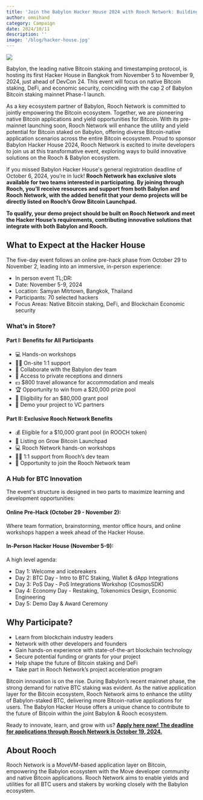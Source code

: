 ```yaml
---
title: 'Join the Babylon Hacker House 2024 with Rooch Network: Building Native Bitcoin Applications on the Rooch & Babylon Ecosystem'
author: omnihand
category: Campaign
date: 2024/10/11
description: ''
image: '/blog/hacker-house.jpg'
---
```



<PostHeader />

![](/blog/hacker-house.jpg)

Babylon, the leading native Bitcoin staking and timestamping protocol, is hosting its first Hacker House in Bangkok from November 5 to November 9, 2024, just ahead of DevCon 24. This event will focus on native Bitcoin staking, DeFi, and economic security, coinciding with the cap 2 of Babylon Bitcoin staking mainnet Phase-1 launch.

As a key ecosystem partner of Babylon, Rooch Network is committed to jointly empowering the Bitcoin ecosystem. Together, we are pioneering native Bitcoin applications and yield opportunities for Bitcoin. With its pre-mainnet launching soon, Rooch Network will enhance the utility and yield potential for Bitcoin staked on Babylon, offering diverse Bitcoin-native application scenarios across the entire Bitcoin ecosystem. Proud to sponsor Babylon Hacker House 2024, Rooch Network is excited to invite developers to join us at this transformative event, exploring ways to build innovative solutions on the Rooch & Babylon ecosystem.

If you missed Babylon Hacker House's general registration deadline of October 6, 2024, you’re in luck! **Rooch Network has exclusive slots available for two teams interested in participating. By joining through Rooch, you’ll receive resources and support from both Babylon and Rooch Network, with the added benefit that your demo projects will be directly listed on Rooch’s Grow Bitcoin Launchpad.**

**To qualify, your demo project should be built on Rooch Network and meet the Hacker House’s requirements, contributing innovative solutions that integrate with both Babylon and Rooch.**

## What to Expect at the Hacker House

The five-day event follows an online pre-hack phase from October 29 to November 2, leading into an immersive, in-person experience:

- In person event TL;DR:
- Date: November 5-9, 2024
- Location: Samyan Mitrtown, Bangkok, Thailand
- Participants: 70 selected hackers
- Focus Areas: Native Bitcoin staking, DeFi, and Blockchain Economic security

### What’s in Store?

#### Part I: Benefits for All Participants

- 💻 Hands-on workshops
- 👩‍💻 On-site 1:1 support
- 🤝 Collaborate with the Babylon dev team
- 🍻 Access to private receptions and dinners
- 💵 $800 travel allowance for accommodation and meals
- 🏆 Opportunity to win from a $20,000 prize pool
- 📄 Eligibility for an $80,000 grant pool
- 💼 Demo your project to VC partners

#### Part II: Exclusive Rooch Network Benefits

- 💰 Eligible for a $10,000 grant pool (in ROOCH token)
- 🚀 Listing on Grow Bitcoin Launchpad
- 💻 Rooch Network hands-on workshops
- 👩‍💻 1:1 support from Rooch’s dev team
- 🔑 Opportunity to join the Rooch Network team

### A Hub for BTC Innovation

The event's structure is designed in two parts to maximize learning and development opportunities:

#### Online Pre-Hack (October 29 - November 2):

Where team formation, brainstorming, mentor office hours, and online workshops happen a week ahead of the Hacker House.

#### In-Person Hacker House (November 5-9):

A high level agenda:

- Day 1: Welcome and icebreakers
- Day 2: BTC Day - Intro to BTC Staking, Wallet & dApp Integrations
- Day 3: PoS Day - PoS Integrations Workshop (CosmosSDK)
- Day 4: Economy Day - Restaking, Tokenomics Design, Economic Engineering
- Day 5: Demo Day & Award Ceremony

## Why Participate?

- Learn from blockchain industry leaders
- Network with other developers and founders
- Gain hands-on experience with state-of-the-art blockchain technology
- Secure potential funding or grants for your project
- Help shape the future of Bitcoin staking and DeFi
- Take part in Rooch Network’s project acceleration program

Bitcoin innovation is on the rise. During Babylon’s recent mainnet phase, the strong demand for native BTC staking was evident. As the native application layer for the Bitcoin ecosystem, Rooch Network aims to enhance the utility of Babylon-staked BTC, delivering more Bitcoin-native applications for users. The Babylon Hacker House offers a unique chance to contribute to the future of Bitcoin within the joint Babylon & Rooch ecosystem.

Ready to innovate, learn, and grow with us? [**Apply here now! The deadline for applications through Rooch Network is October 19, 2024.**](https://forms.gle/w7cNaqJhMZBdD7Yc7)

## About Rooch

Rooch Network is a MoveVM-based application layer on Bitcoin, empowering the Babylon ecosystem with the Move developer community and native Bitcoin applications. Rooch Network aims to enable yields and utilities for all BTC users and stakers by working closely with the Babylon ecosystem. 
